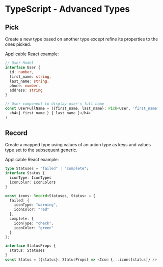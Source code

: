 # TypeScript - Advanced Types

## Pick
Create a new type based on another type except refine its properties to the ones picked.

Applicable React example:
```typescript
// User Model
interface User {
  id: number,
  first_name: string,
  last_name: string,
  phone: number,
  address: string
}

// User component to display user's full name
const UserFullName = ({first_name, last_name}: Pick<User, 'first_name'|'last_name'>) => (
  <h4>{ first_name } { last_name }</h4>
)
```

## Record
Create a mapped type using values of an union type as keys and values type set to the subsequent generic.

Applicable React example:
```typescript
type Statuses = "failed" | "complete";
interface Status {
  iconType: IconTypes
  iconColor: IconColors
}

const icons: Record<Statuses, Status> = {
  failed: {
    iconType: "warning",
    iconColor: "red"
  },
  complete: {
    iconType: "check",
    iconColor: "green"
  }
};

interface StatusProps {
  status: Statuses
}
const Status = ({status}: StatusProps) => <Icon {...icons[status]} />
```

